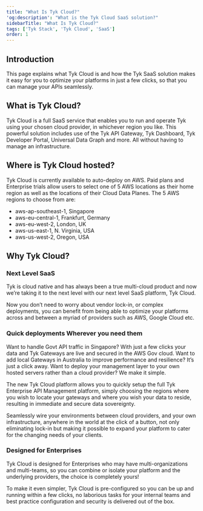```yaml
---
title: "What Is Tyk Cloud?"
'og:description': "What is the Tyk Cloud SaaS solution?"
sidebarTitle: "What Is Tyk Cloud?"
tags: ['Tyk Stack', 'Tyk Cloud', 'SaaS']
order: 1
---
```



## Introduction

This page explains what Tyk Cloud is and how the Tyk SaaS solution makes it easy for you to optimize your platforms in just a few clicks, so that you can manage your APIs seamlessly.  

<ButtonLeft href="https://tyk.io/sign-up/#cloud" color="green" content="Cloud free trial" />

## What is Tyk Cloud?

Tyk Cloud is a full SaaS service that enables you to run and operate Tyk using your chosen cloud provider, in whichever region you like. This powerful solution includes use of the Tyk API Gateway, Tyk Dashboard, Tyk Developer Portal, Universal Data Graph and more. All without having to manage an infrastructure.

## Where is Tyk Cloud hosted?

Tyk Cloud is currently available to auto-deploy on AWS.
Paid plans and Enterprise trials allow users to select one of 5 AWS locations as their home region as well as the locations of their Cloud Data Planes. The 5 AWS regions to choose from are:
- aws-ap-southeast-1, Singapore
- aws-eu-central-1, Frankfurt, Germany
- aws-eu-west-2, London, UK
- aws-us-east-1, N. Virginia, USA
- aws-us-west-2, Oregon, USA


## Why Tyk Cloud?

### Next Level SaaS

Tyk is cloud native and has always been a true multi-cloud product and now we’re taking it to the next level with our next level SaaS platform, Tyk Cloud.

Now you don’t need to worry about vendor lock-in, or complex deployments, you can benefit from being able to optimize your platforms across and between a myriad of providers such as AWS, Google Cloud etc.

### Quick deployments Wherever you need them

Want to handle Govt API traffic in Singapore? With just a few clicks your data and Tyk Gateways are live and secured in the AWS Gov cloud. Want to add local Gateways in Australia to improve performance and resilience? It’s just a click away. Want to deploy your management layer to your own hosted servers rather than a cloud provider? We make it simple.

The new Tyk Cloud platform allows you to quickly setup the full Tyk Enterprise API Management platform, simply choosing the regions where you wish to locate your gateways and where you wish your data to reside, resulting in immediate and secure data sovereignty.

Seamlessly wire your environments between cloud providers, and your own infrastructure, anywhere in the world at the click of a button, not only eliminating lock-in but making it possible to expand your platform to cater for the changing needs of your clients.

### Designed for Enterprises

Tyk Cloud is designed for Enterprises who may have multi-organizations and multi-teams, so you can combine or isolate your platform and the underlying providers, the choice is completely yours!

To make it even simpler, Tyk Cloud is pre-configured so you can be up and running within a few clicks, no laborious tasks for your internal teams and best practice configuration and security is delivered out of the box.